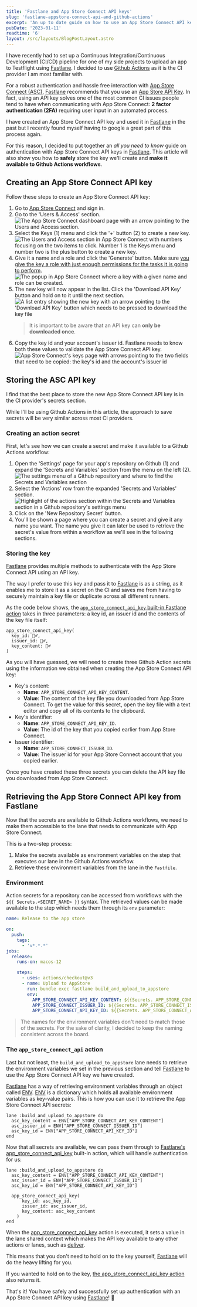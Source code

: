 ```yaml
---
title: 'Fastlane and App Store Connect API keys'
slug: 'fastlane-appstore-connect-api-and-github-actions'
excerpt: 'An up to date guide on how to use an App Store Connect API key with Fastlane and Github Actions.'
pubDate: '2023-01-11'
readtime: '6'
layout: /src/layouts/BlogPostLayout.astro
---
```


I have recently had to set up a Continuous Integration/Continuous Development (CI/CD) pipeline for one of my side projects to upload an app to Testflight using [Fastlane](http://fastlane.tools). I decided to use [Github Actions](https://github.com/features/actions) as it is the CI provider I am most familiar with.

For a robust authentication and hassle free interaction with [App Store Connect (ASC)](https://appstoreconnect.apple.com), [Fastlane](http://fastlane.tools) recommends that you use an [App Store API Key](https://developer.apple.com/documentation/appstoreconnectapi/creating_api_keys_for_app_store_connect_api). In fact, using an API key solves one of the most common CI issues people tend to have when communicating with App Store Connect: **2 factor authentication (2FA)** requiring user input in an automated process.

I have created an App Store Connect API key and used it in [Fastlane](http://fastlane.tools) in the past but I recently found myself having to google a great part of this process again.

For this reason, I decided to put together an _all you need to know_ guide on authentication with App Store Connect API keys in [Fastlane](http://fastlane.tools). This article will also show you how to **safely** store the key we'll create and **make it available to Github Actions workflows**.

## Creating an App Store Connect API key

Follow these steps to create an App Store Connect API key:

1. Go to [App Store Connect](https://appstoreconnect.apple.com) and sign in.
2. Go to the 'Users & Access' section.
   ![The App Store Connect dashboard page with an arrow pointing to the Users and Access section.](/assets/posts/fastlane-appstore-connect-api-and-github-actions/users-and-access.webp)
3. Select the Keys (1) menu and click the '+' button (2) to create a new key.
   ![The Users and Access section in App Store Connect with numbers focusing on the two items to click. Number 1 is the Keys menu and number two is the plus button to create a new key.](/assets/posts/fastlane-appstore-connect-api-and-github-actions/keys-and-plus.webp)
4. Give it a name and a role and click the 'Generate' button. Make sure [you give the key a role with just enough permissions for the tasks it is going to perform](https://developer.apple.com/support/roles/).
   ![The popup in App Store Connect where a key with a given name and role can be created.](/assets/posts/fastlane-appstore-connect-api-and-github-actions/generate.webp)
5. The new key will now appear in the list. Click the 'Download API Key' button and hold on to it until the next section.
   ![A list entry showing the new key with an arrow pointing to the 'Download API Key' button which needs to be pressed to download the key file](/assets/posts/fastlane-appstore-connect-api-and-github-actions/download.webp)
   > It is important to be aware that an API key can **only be downloaded once**.
6. Copy the key id and your account's issuer id. Fastlane needs to know both these values to validate the App Store Connect API key.
   ![App Store Connect's keys page with arrows pointing to the two fields that need to be copied: the key's id and the account's issuer id](/assets/posts/fastlane-appstore-connect-api-and-github-actions/values.webp)

## Storing the ASC API key

I find that the best place to store the new App Store Connect API key is in the CI provider's secrets section.

While I'll be using Github Actions in this article, the approach to save secrets will be very similar across most CI providers.

### Creating an action secret

First, let's see how we can create a secret and make it available to a Github Actions workflow:

1. Open the 'Settings' page for your app's repository on Github (1) and expand the 'Secrets and Variables' section from the menu on the left (2).
   ![The settings menu of a Github repository and where to find the Secrets and Variables section](/assets/posts/fastlane-appstore-connect-api-and-github-actions/github-settings.webp)
2. Select the 'Actions' row from the expanded 'Secrets and Variables' section.
   ![Highlight of the actions section within the Secrets and Variables section in a Github repository's settings menu](/assets/posts/fastlane-appstore-connect-api-and-github-actions/actions.webp)
3. Click on the 'New Repository Secret' button.
4. You'll be shown a page where you can create a secret and give it any name you want. The name you give it can later be used to retrieve the secret's value from within a workflow as we'll see in the following sections.

### Storing the key

[Fastlane](http://fastlane.tools) provides multiple methods to authenticate with the App Store Connect API using an API key.

The way I prefer to use this key and pass it to [Fastlane](http://fastlane.tools) is as a string, as it enables me to store it as a secret on the CI and saves me from having to securely maintain a key file or duplicate across all different runners.

As the code below shows, the [`app_store_connect_api_key` built-in Fastlane action](https://docs.fastlane.tools/actions/app_store_connect_api_key/) takes in three parameters: a key id, an issuer id and the contents of the key file itself:

```ruby:Fastfile
app_store_connect_api_key(
  key_id: 🤷‍♂️,
  issuer_id: 🤷‍♂️,
  key_content: 🤷‍♂️
)
```

As you will have guessed, we will need to create three Github Action secrets using the information we obtained when creating the App Store Connect API key:

- Key's content:
  - **Name**: `APP_STORE_CONNECT_API_KEY_CONTENT`.
  - **Value**: The content of the key file you downloaded from App Store Connect. To get the value for this secret, open the key file with a text editor and copy all of its contents to the clipboard.
- Key's identifier:
  - **Name**: `APP_STORE_CONNECT_API_KEY_ID`.
  - **Value**: The id of the key that you copied earlier from App Store Connect.
- Issuer identifier:
  - **Name**: `APP_STORE_CONNECT_ISSUER_ID`.
  - **Value**: The issuer id for your App Store Connect account that you copied earlier.

Once you have created these three secrets you can delete the API key file you downloaded from App Store Connect.

## Retrieving the App Store Connect API key from Fastlane

Now that the secrets are available to Github Actions workflows, we need to make them accessible to the lane that needs to communicate with App Store Connect.

This is a two-step process:

1. Make the secrets available as environment variables on the step that executes our lane in the Github Actions workflow.
2. Retrieve these environment variables from the lane in the `Fastfile`.

### Environment

Action secrets for a repository can be accessed from workflows with the `${{ Secrets.<SECRET_NAME> }}` syntax. The retrieved values can be made available to the step which needs them through its `env` parameter:

```yml:release.yml
name: Release to the app store

on:
  push:
    tags:
      - 'v*.*.*'
jobs:
  release:
    runs-on: macos-12

    steps:
      - uses: actions/checkout@v3
      - name: Upload to AppStore
        run: bundle exec fastlane build_and_upload_to_appstore
        env:
          APP_STORE_CONNECT_API_KEY_CONTENT: ${{Secrets. APP_STORE_CONNECT_API_KEY_CONTENT}}
          APP_STORE_CONNECT_ISSUER_ID: ${{Secrets. APP_STORE_CONNECT_ISSUER_ID}}
          APP_STORE_CONNECT_API_KEY_ID: ${{Secrets. APP_STORE_CONNECT_API_KEY_ID}}
```

> The names for the environment variables don't need to match those of the secrets. For the sake of clarity, I decided to keep the naming consistent across the board.

### The `app_store_connect_api` action

Last but not least, the `build_and_upload_to_appstore` lane needs to retrieve the environment variables we set in the previous section and tell [Fastlane](http://fastlane.tools) to use the App Store Connect API key we have created.

[Fastlane](http://fastlane.tools) has a way of retrieving environment variables through an object called [ENV](https://docs.fastlane.tools/best-practices/keys/). [ENV](https://docs.fastlane.tools/best-practices/keys/) is a dictionary which holds all available environment variables as key-value pairs. This is how you can use it to retrieve the App Store Connect API secrets:

```ruby:Fastfile
lane :build_and_upload_to_appstore do
  asc_key_content = ENV["APP_STORE_CONNECT_API_KEY_CONTENT"]
  asc_issuer_id = ENV["APP_STORE_CONNECT_ISSUER_ID"]
  asc_key_id = ENV["APP_STORE_CONNECT_API_KEY_ID"]
end
```

Now that all secrets are available, we can pass them through to [Fastlane's app_store_connect_api_key](https://docs.fastlane.tools/actions/app_store_connect_api_key/) built-in action, which will handle authentication for us:

```ruby:Fastfile
lane :build_and_upload_to_appstore do
  asc_key_content = ENV["APP_STORE_CONNECT_API_KEY_CONTENT"]
  asc_issuer_id = ENV["APP_STORE_CONNECT_ISSUER_ID"]
  asc_key_id = ENV["APP_STORE_CONNECT_API_KEY_ID"]

  app_store_connect_api_key(
	  key_id: asc_key_id,
	  issuer_id: asc_issuer_id,
	  key_content: asc_key_content
	)
end
```

When the [app_store_connect_api_key](https://docs.fastlane.tools/actions/app_store_connect_api_key/) action is executed, it sets a value in the lane shared context which makes the API key available to any other actions or lanes, such as [deliver](https://docs.fastlane.tools/actions/deliver/).

This means that you don't need to hold on to the key yourself, [Fastlane](http://fastlane.tools) will do the heavy lifting for you.

If you wanted to hold on to the key, [the app_store_connect_api_key action](https://docs.fastlane.tools/actions/app_store_connect_api_key/) also returns it.

That's it! You have safely and successfully set up authentication with an App Store Connect API key using [Fastlane](http://fastlane.tools)! 🎉
